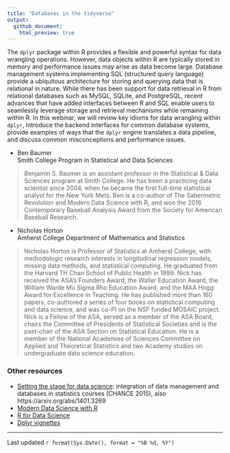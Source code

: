 ```yaml
---
title: "Databases in the tidyverse"
output:
  github_document:
    html_preview: true
---
```


The `dplyr` package within R provides a flexible and powerful syntax for data wrangling operations.  However, data objects within R are typically stored in memory and performance issues may arise as data become large.  Database management systems implementing SQL (structured query language) provide a ubiquitous architecture for storing and querying data that is relational in nature. While there has been support for data retrieval in R from relational databases such as MySQL, SQLite, and PostgreSQL, recent advances that have added interfaces between R and SQL enable users to seamlessly leverage storage and retrieval mechanisms while remaining within R.  In this webinar, we will review key idioms for data wrangling within `dplyr`, introduce the backend interfaces for common database systems, provide examples of ways that the `dplyr` engine translates a data pipeline, and discuss common misconceptions and performance issues.

- Ben Baumer  
  Smith College Program in Statistical and Data Sciences

> Benjamin S. Baumer is an assistant professor in the Statistical & Data Sciences program at Smith College. He has been a practicing data scientist since 2004, when he became the first full-time statistical analyst for the New York Mets. Ben is a co-author of The Sabermetric Revolution and Modern Data Science with R, and won the 2016 Contemporary Baseball Analysis Award from the Society for American Baseball Research.

- Nicholas Horton  
  Amherst College Department of Mathematics and Statistics

> Nicholas Horton is Professor of Statistics at Amherst College, with methodologic research interests in longitudinal regression models, missing data methods, and statistical computing.  He graduated from the Harvard TH Chan School of Public Health in 1999.  Nick has received the ASA's Founders Award, the Waller Education Award,  the William Warde Mu Sigma Rho Education Award, and the MAA Hogg Award for Excellence in Teaching.  He has published more than 160 papers, co-authored a series of four books on statistical computing and data science, and was co-PI on the NSF funded MOSAIC project.  Nick is a Fellow of the ASA, served as a member of the ASA Board, chairs the Committee of Presidents of Statistical Societies and is the past-chair of the ASA Section on Statistical Education.  He is a member of the National Academies of Sciences Committee on Applied and Theoretical Statistics and two Academy studies on undergraduate data science education.

### Other resources

- [Setting the stage for data science](http://chance.amstat.org/2015/04/setting-the-stage/): integration of data management and databases in statistics courses (CHANCE 2015), also https://arxiv.org/abs/1401.3269
- [Modern Data Science with R](http://mdsr-book.github.io/)
- [R for Data Science](http://r4ds.had.co.nz/)
- [Dplyr vignettes](http://dplyr.tidyverse.org/)

---

Last updated `r format(Sys.Date(), format = "%B %d, %Y")`